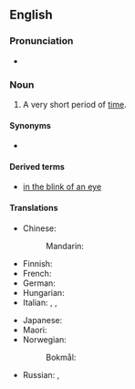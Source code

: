 ==English==

===Pronunciation===
* {{audio|en|en-au-blink of an eye.ogg|Audio (AU)}}

===Noun===
{{head|en|noun}}

# {{lb|en|idiomatic}} A very short period of [[time]].

====Synonyms====
* {{l|en|eyeblink}}

====Derived terms====
* [[in the blink of an eye]]

====Translations====
{{trans-top|very short period of time}}
* Chinese:
*: Mandarin: {{t+|cmn|眨眼|tr=zhǎyǎn|sc=Hani}}
* Finnish: {{t+|fi|silmänräpäys}}
* French: {{t+|fr|clin d'œil|m}}
* German: {{t+|de|Augenblick|m}}
* Hungarian: {{t+|hu|szempillantás}}
* Italian: {{t|it|batter d'occhio|m}}, {{t|it|batter d'occhi|m}}, {{t|it|battito di ciglia|m}}
{{trans-mid}}
* Japanese: {{t|ja|あっという間|tr=あっというま, a-tto iu ma|sc=Jpan}} {{qualifier|the time it takes to say "Ah!"}}
* Maori: {{t|mi|matakarapa}}
* Norwegian:
*: Bokmål: {{t+|nb|øyeblikk|n}}
* Russian: {{t+|ru|мгнове́ние о́ка|n}}, {{t+|ru|мгнове́ние|n}}
{{trans-bottom}}
